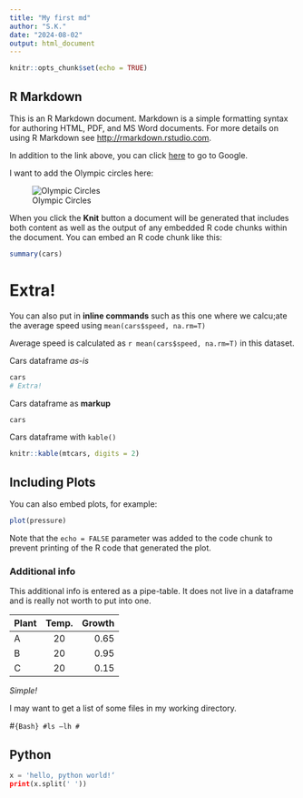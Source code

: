 ```yaml
---
title: "My first md"
author: "S.K."
date: "2024-08-02"
output: html_document
---
```


```r
knitr::opts_chunk$set(echo = TRUE)
```

## R Markdown

This is an R Markdown document. Markdown is a simple formatting syntax for authoring HTML, PDF, and MS Word documents. For more details on using R Markdown see <http://rmarkdown.rstudio.com>.

In addition to the link above, you can click [here](https://www.google.com) to go to Google.

I want to add the Olympic circles here:

![Olympic Circles](../olypics.jpeg)



When you click the **Knit** button a document will be generated that includes both content as well as the output of any embedded R code chunks within the document. You can embed an R code chunk like this:

```r
summary(cars)
```

# Extra!

You can also put in **inline commands** such as this one where we calcu;ate the average speed using `mean(cars$speed, na.rm=T)` 

Average speed is calculated as `r mean(cars$speed, na.rm=T)` in this dataset.

Cars dataframe *as-is*
```r
cars
# Extra!
```

Cars dataframe as **markup**
```r
cars
```


Cars dataframe with `kable()`
```r
knitr::kable(mtcars, digits = 2)
```


## Including Plots

You can also embed plots, for example:

```r
plot(pressure)
```

Note that the `echo = FALSE` parameter was added to the code chunk to prevent printing of the R code that generated the plot.

### Additional info

This additional info is entered as a pipe-table. It does not live in a dataframe and is really not worth to put into one. 

| Plant | Temp. | Growth |
|:------|:-----:|-------:|
| A     | 20    | 0.65   |
| B     | 20    | 0.95   |
| C     | 20    | 0.15   |


*Simple!*

I may want to get a list of some files in my working directory.

#```{Bash}
#ls –lh
#```

## Python
```Python
x = 'hello, python world!‘
print(x.split(' '))
```


